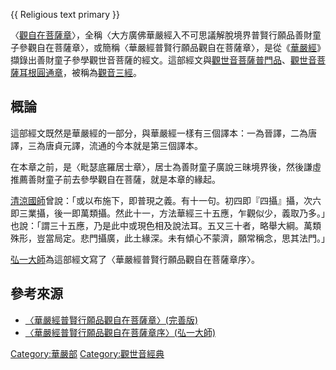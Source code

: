 {{多個問題|
{{expert|time=2015-01-16T15:53:01+00:00}}
{{trivia|time=2015-01-16T15:53:01+00:00}}
{{Refimprove|time=2015-01-17T06:46:55+00:00}}
}}
{{ Religious text primary }}

{{佛教}}

〈[[觀自在菩薩章|觀自在菩薩章]]〉，全稱〈大方廣佛華嚴經入不可思議解脫境界普賢行願品善財童子參觀自在菩薩章〉，或簡稱〈華嚴經普賢行願品觀自在菩薩章〉，是從《[[華嚴經|華嚴經]]》擷錄出善財童子參學觀世音菩薩的經文。這部經文與[[觀世音菩薩普門品|觀世音菩薩普門品]]、[[觀世音菩薩耳根圓通章|觀世音菩薩耳根圓通章]]，被稱為[[觀音三經|觀音三經]]。

==概論==

這部經文既然是華嚴經的一部分，與華嚴經一樣有三個譯本：一為晉譯，二為唐譯，三為唐貞元譯，流通的今本就是第三個譯本。

在本章之前，是〈毗瑟底羅居士章〉，居士為善財童子廣說三昧境界後，然後謙虛推薦善財童子前去參學觀自在菩薩，就是本章的緣起。

[[清涼國師|清涼國師]]曾說：「或以布施下，即普現之義。有十一句。初四即『四攝』攝，次六即三業攝，後一即萬類攝。然此十一，方法華經三十五應，乍觀似少，義取乃多。」也說：「謂三十五應，乃是此中或現色相及說法耳。五又三十者，略舉大綱。萬類殊形，豈當局定。悲門攝廣，此土緣深。未有傾心不蒙濟，願常稱念，思其法門。」

[[弘一大師|弘一大師]]為這部經文寫了〈華嚴經普賢行願品觀自在菩薩章序〉。

==參考來源==
*[http://taraputra.blogspot.tw/2014/05/blog-post.html 〈華嚴經普賢行願品觀自在菩薩章〉(完善版)] {{Wayback|url=http://taraputra.blogspot.tw/2014/05/blog-post.html |date=20161018014235 }}
*[http://taraputra.blogspot.tw/2014/05/blog-post_28.html 〈華嚴經普賢行願品觀自在菩薩章序〉(弘一大師)] {{Wayback|url=http://taraputra.blogspot.tw/2014/05/blog-post_28.html |date=20161018011214 }}

{{漢傳佛教}}
[[Category:華嚴部|Category:華嚴部]]
[[Category:觀世音經典|Category:觀世音經典]]